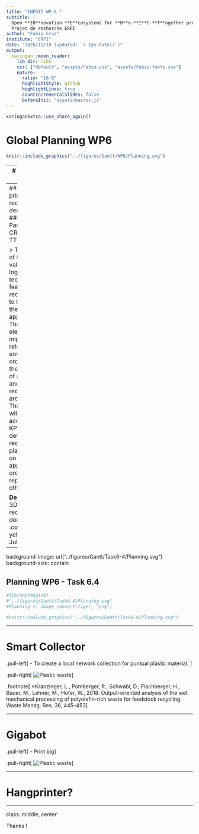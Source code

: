 ```yaml
---
title: "INEDIT WP-6 "
subtitle: |
  Open **IN**novation **E**cosystems for **D**o-**I**t-**T**ogether process <br/>
  Projet de recherche ERPI
author: "Fabio Cruz"
institute: "ERPI"
date: "2020/11/18 (updated: `r Sys.Date()`)"
output:
  xaringan::moon_reader:
    lib_dir: libs
    css: ["default", "assets/Fabio.css", "assets/Fabio-fonts.css"]
    nature:
      ratio: "16:9"
      highlightStyle: github
      highlightLines: true
      countIncrementalSlides: false
      beforeInit: "assets/macros.js"
---
```


```r
xaringanExtra::use_share_again()
```

# Global Planning WP6

```r
knitr::include_graphics("../figures/Gantt/WP6/Planning.svg")
```


---
# Goals of the WP

- Implement the consumer-driven DIT process within the four use cases
- Validate the INEDIT process specifications
- Experiment and validate the result
- Identify potential gender issues and insights to overcome them


---
## Task 6.4: 3D printing of recycled plastic demonstrator 
### [TL: UL. Participants: CROWD, TTPSC]

> The main goal of this task is to validate the logistical and technical feasibility of recycled assets to be used in the DIT approach. These two elements will be implemented in relevant environment in order to prove the integration of a distributed and local plastic recycling chain around OMDF. This integration will be validated according the KPI. UL will develop the recycling pilot platform based on open design approach in order to be replicable to other countries


**Delivrable 6.4:** 3D printing of recycled plastic demonstrator .content-box-yellow[Deadline. Jul 2022]


---
background-image: url("../figures/Gantt/Task6-4/Planning.svg")
background-size: contain


## Planning WP6 - Task 6.4

```r

#library(magick)
#"../figures/Gantt/Task6-4/Planning.svg"
#Planning <- image_convert(tiger, "png")

#knitr::include_graphics("../figures/Gantt/Task6-4/Planning.svg")
```


---

# Smart Collector

.pull-left[ 
- To create a local network collection for puntual plastic material. 
]


.pull-right[ 
![Plastic waste](https://images.unsplash.com/photo-1537084642907-629340c7e59c?ixlib=rb-1.2.1&ixid=eyJhcHBfaWQiOjEyMDd9&auto=format&fit=crop&w=1567&q=80)
]


.footnote[
*Kranzinger, L., Pomberger, R., Schwabl, D., Flachberger, H., Bauer, M., Lehner, M., Hofer, W., 2018. Output-oriented analysis of the wet mechanical processing of polyolefin-rich waste for feedstock recycling. Waste Manag. Res. 36, 445–453
]

---

# Gigabot

.pull-left[ 
- Print big
]

.pull-right[ 
![Plastic waste](https://images.unsplash.com/photo-1537084642907-629340c7e59c?ixlib=rb-1.2.1&ixid=eyJhcHBfaWQiOjEyMDd9&auto=format&fit=crop&w=1567&q=80)
]



---

# Hangprinter? 


---

class: middle, center


Thanks !





